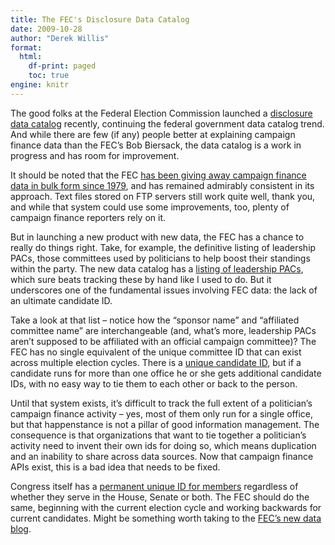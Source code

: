 ```yaml
---
title: The FEC's Disclosure Data Catalog
date: 2009-10-28
author: "Derek Willis"
format:
  html:
    df-print: paged
    toc: true
engine: knitr
---
```


The good folks at the Federal Election Commission launched a [disclosure data catalog](http://www.fec.gov/data/DataCatalog.do?format=html) recently, continuing the federal government data catalog trend. And while there are few (if any) people better at explaining campaign finance data than the FEC's Bob Biersack, the data catalog is a work in progress and has room for improvement.

It should be noted that the FEC [has been giving away campaign finance data in bulk form since 1979](http://fec.gov/finance/disclosure/ftp_download.shtml), and has remained admirably consistent in its approach. Text files stored on FTP servers still work quite well, thank you, and while that system could use some improvements, too, plenty of campaign finance reporters rely on it.

But in launching a new product with new data, the FEC has a chance to really do things right. Take, for example, the definitive listing of leadership PACs, those committees used by politicians to help boost their standings within the party. The new data catalog has a [listing of leadership PACs](http://www.fec.gov/data/Leadership.do?format=html), which sure beats tracking these by hand like I used to do. But it underscores one of the fundamental issues involving FEC data: the lack of an ultimate candidate ID.

Take a look at that list – notice how the "sponsor name” and "affiliated committee name” are interchangeable (and, what's more, leadership PACs aren't supposed to be affiliated with an official campaign committee)? The FEC has no single equivalent of the unique committee ID that can exist across multiple election cycles. There is a [unique candidate ID](http://www.fec.gov/finance/disclosure/metadata/DataDictionaryWEBL.shtml), but if a candidate runs for more than one office he or she gets additional candidate IDs, with no easy way to tie them to each other or back to the person.

Until that system exists, it's difficult to track the full extent of a politician's campaign finance activity – yes, most of them only run for a single office, but that happenstance is not a pillar of good information management. The consequence is that organizations that want to tie together a politician's activity need to invent their own ids for doing so, which means duplication and an inability to share across data sources. Now that campaign finance APIs exist, this is a bad idea that needs to be fixed.

Congress itself has a [permanent unique ID for members](http://bioguide.congress.gov/biosearch/biosearch.asp) regardless of whether they serve in the House, Senate or both. The FEC should do the same, beginning with the current election cycle and working backwards for current candidates. Might be something worth taking to the [FEC's new data blog](http://www.fec.gov/blog/).
